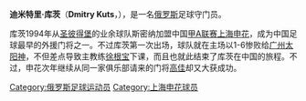 '''迪米特里·库茨'''（'''Dmitry Kuts'''，{{bd|1969年|3月17日|||K}}），是一名[[俄罗斯|俄罗斯]]足球守门员。

库茨1994年从[[圣彼得堡|圣彼得堡]]的业余球队斯密纳加盟中国[[甲A联赛|甲A联赛]][[上海申花|上海申花]]，成为中国足球最早的外援门将之一。不过库茨第一次出场，球队就在主场以1-6惨败给[[广州太阳神|广州太阳神]]，不但差点导致主教练[[徐根宝|徐根宝]]下课，而且也就此结束了库茨在中国的旅程。不过，申花次年继续从同一家俱乐部请来的门将[[高佳|高佳]]却又大获成功。

{{DEFAULTSORT:KUTS, Dmitry}}
[[Category:俄罗斯足球运动员|Category:俄罗斯足球运动员]]
[[Category:上海申花球员|Category:上海申花球员]]